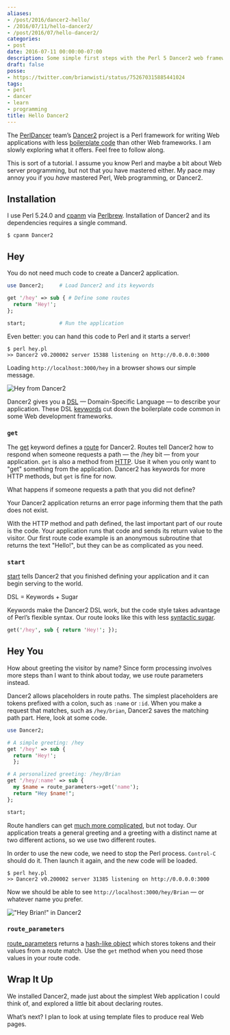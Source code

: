 ```yaml
---
aliases:
- /post/2016/dancer2-hello/
- /2016/07/11/hello-dancer2/
- /post/2016/07/hello-dancer2/
categories:
- post
date: 2016-07-11 00:00:00-07:00
description: Some simple first steps with the Perl 5 Dancer2 web framework
draft: false
posse:
- https://twitter.com/brianwisti/status/752670315885441024
tags:
- perl
- dancer
- learn
- programming
title: Hello Dancer2
---
```


The [PerlDancer](https://github.com/PerlDancer/) team’s
[Dancer2](https://metacpan.org/pod/Dancer2) project is a Perl framework
for writing Web applications with less [boilerplate
code](https://en.wikipedia.org/wiki/Boilerplate_code) than other Web
frameworks. I am slowly exploring what it offers. Feel free to follow
along.

This is sort of a tutorial. I assume you know Perl and maybe a bit about
Web server programming, but not that you have mastered either. My pace
may annoy you if you *have* mastered Perl, Web programming, or Dancer2.

## Installation

I use Perl 5.24.0 and [cpanm](https://metacpan.org/pod/App::cpanminus)
via [Perlbrew](http://perlbrew.pl/). Installation of Dancer2 and its
dependencies requires a single command.

```
$ cpanm Dancer2
```

## Hey

You do not need much code to create a Dancer2 application.

```perl
use Dancer2;     # Load Dancer2 and its keywords

get '/hey' => sub { # Define some routes
  return 'Hey!';
};

start;           # Run the application
```

Even better: you can hand this code to Perl and it starts a server\!

```
$ perl hey.pl
>> Dancer2 v0.200002 server 15388 listening on http://0.0.0.0:3000
```

Loading `http://localhost:3000/hey` in a browser shows our simple
message.

![Hey from Dancer2](@img/2016/dancer2-hey.png "Hey from Dancer2!")

Dancer2 gives you a
[DSL](https://en.wikipedia.org/wiki/Domain-specific_language) —
Domain-Specific Language — to describe your application. These DSL
[keywords](https://metacpan.org/pod/distribution/Dancer2/lib/Dancer2/Manual.pod#DSL-KEYWORDS)
cut down the boilerplate code common in some Web development frameworks.

### `get`

The
[get](https://metacpan.org/pod/distribution/Dancer2/lib/Dancer2/Manual.pod#get)
keyword defines a [route](https://metacpan.org/pod/Dancer2::Core::Route)
for Dancer2. Routes tell Dancer2 how to respond when someone requests a
path — the /hey bit — from your application. `get` is also a method from
[HTTP](https://en.wikipedia.org/wiki/Hypertext_Transfer_Protocol). Use
it when you only want to "get" something from the application. Dancer2
has keywords for more HTTP methods, but `get` is fine for now.

What happens if someone requests a path that you did not define?

Your Dancer2 application returns an error page informing them that the
path does not exist.

With the HTTP method and path defined, the last important part of our
route is the code. Your application runs that code and sends its return
value to the visitor. Our first route code example is an anonymous
subroutine that returns the text "Hello\!", but they can be as
complicated as you need.

### `start`

[start](https://metacpan.org/pod/distribution/Dancer2/lib/Dancer2/Manual.pod#start)
tells Dancer2 that you finished defining your application and it can
begin serving to the world.

DSL = Keywords + Sugar

Keywords make the Dancer2 DSL work, but the code style takes advantage
of Perl’s flexible syntax. Our route looks like this with less
[syntactic sugar](https://en.wikipedia.org/wiki/Syntactic_sugar).

```perl
get('/hey', sub { return 'Hey!'; });
```

## Hey You

How about greeting the visitor by name? Since form processing involves
more steps than I want to think about today, we use route parameters
instead.

Dancer2 allows placeholders in route paths. The simplest placeholders
are tokens prefixed with a colon, such as `:name` or `:id`. When you
make a request that matches, such as `/hey/brian`, Dancer2 saves the
matching path part. Here, look at some code.

```perl
use Dancer2;

# A simple greeting: /hey
get '/hey' => sub {
  return 'Hey!';
  };

# A personalized greeting: /hey/Brian
get '/hey/:name' => sub {
  my $name = route_parameters->get('name');
  return "Hey $name!";
};

start;
```

Route handlers can get [much more
complicated](https://metacpan.org/pod/distribution/Dancer2/lib/Dancer2/Manual.pod#Route-Handlers),
but not today. Our application treats a general greeting and a greeting
with a distinct name at two different actions, so we use two different
routes.

In order to use the new code, we need to stop the Perl process.
`Control-C` should do it. Then launch it again, and the new code will be
loaded.

```
$ perl hey.pl
>> Dancer2 v0.200002 server 31385 listening on http://0.0.0.0:3000
```

Now we should be able to see `http://localhost:3000/hey/Brian` — or
whatever name you prefer.

!["Hey Brian\!" in Dancer2](@img/2016/dancer2-hey-brian.png)

### `route_parameters`

[route\_parameters](https://metacpan.org/pod/distribution/Dancer2/lib/Dancer2/Manual.pod#route_parameters)
returns a [hash-like object](https://metacpan.org/pod/Hash::MultiValue)
which stores tokens and their values from a route match. Use the `get`
method when you need those values in your route code.

## Wrap It Up

We installed Dancer2, made just about the simplest Web application I
could think of, and explored a little bit about declaring routes.

What’s next? I plan to look at using template files to produce real Web
pages.
